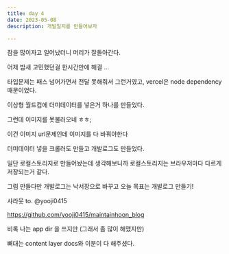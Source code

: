 ```yaml
---
title: day 4
date: 2023-05-08
description: 개발일지를 만들어보자

---
```


잠을 많이자고 일어났더니 머리가 잘돌아간다.


어제 밤새 고민했던걸 한시간만에 해결 ...


타입문제는 패스 넘어가면서 전달 못해줘서 그런거였고, vercel은 node dependency 때문이었다.


이상형 월드컵에 더미데이터를 넣은거 하나를 만들었다.


그런데 이미지를 못불러오네 ㅎㅎ;


이건 이미지 url문제인데 이미지를 다 바꿔야한다


더미데이터 넣을 크롤러도 만들고 개발로그도 만들었다.


일단 로컬스토리지로 만들어놨는데 생각해보니까 로컬스토리지는 브라우저마다 다르게 저장되는거 같다.


그럼 만들다만 개발로그는 낙서장으로 바꾸고 오늘 목표는 개발로그 만들기!


샤라웃 to. @yooji0415


https://github.com/yooji0415/maintainhoon_blog


비록 나는 app dir 을 쓰지만 (그래서 좀 많이 해맸지만)


뼈대는 content layer docs와 이분이 다 해주셨다.